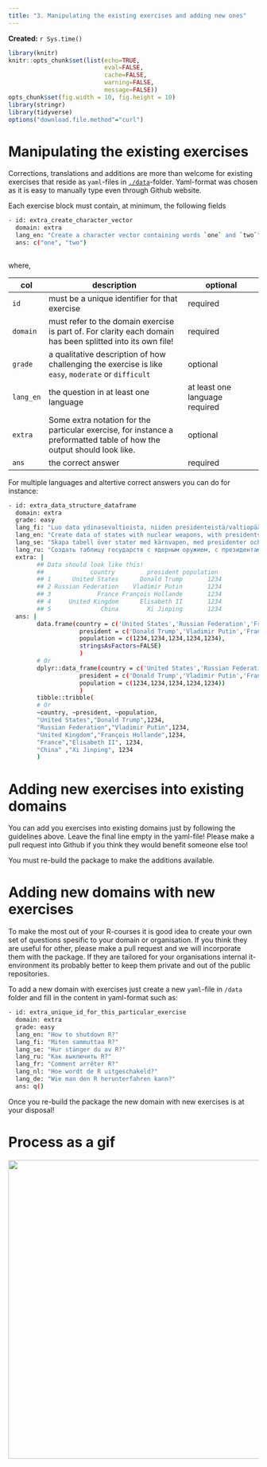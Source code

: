 ```yaml
---
title: "3. Manipulating the existing exercises and adding new ones"
---
```


**Created:** `r Sys.time()`

```r
library(knitr)
knitr::opts_chunk$set(list(echo=TRUE,
                           eval=FALSE,
                           cache=FALSE,
                           warning=FALSE,
                           message=FALSE))
opts_chunk$set(fig.width = 10, fig.height = 10)
library(stringr)
library(tidyverse)
options("download.file.method"="curl")
```


# Manipulating the existing exercises

Corrections, translations and additions are more than welcome for existing exercises that reside as `yaml`-files in [`./data`](https://github.com/rOpenGov/edu/tree/master/data)-folder. Yaml-format was chosen as it is easy to manually type even through Github website.

Each exercise block must contain, at minimum, the following fields

```bash
- id: extra_create_character_vector
  domain: extra
  lang_en: "Create a character vector containing words `one` and `two`"
  ans: c("one", "two")
  
```

where, 

| col | description | optional |
| --- | ----------------------------------  | ------------------  |
| `id` | must be a unique identifier for that exercise | required |
| `domain` | must refer to the domain exercise is part of. For clarity each domain has been splitted into its own file! | required |
| `grade` | a qualitative description of how challenging the exercise is like `easy`, `moderate` or `difficult`  | optional |
| `lang_en` | the question in at least one language | at least one language required | 
| `extra` | Some extra notation for the particular exercise, for instance a preformatted table of how the output should look like. | optional |
| `ans` | the correct answer | required |

For multiple languages and altertive correct answers you can do for instance:

```bash
- id: extra_data_structure_dataframe
  domain: extra
  grade: easy
  lang_fi: "Luo data ydinasevaltioista, niiden presidenteistä/valtiopäämiehistä ja väestömäärästä (ks. https://en.wikipedia.org/wiki/List_of_states_with_nuclear_weapons)"
  lang_en: "Create data of states with nuclear weapons, with presidents/heads of state and population (see https://en.wikipedia.org/wiki/List_of_states_with_nuclear_weapons)"
  lang_se: "Skapa tabell över stater med kärnvapen, med presidenter och befolkning"
  lang_ru: "Создать таблицу государств с ядерным оружием, с президентами и населением"
  extra: |
        ## Data should look like this!
        ##             country         president population
        ## 1      United States      Donald Trump       1234
        ## 2 Russian Federation    Vladimir Putin       1234
        ## 3             France François Hollande       1234
        ## 4     United Kingdom      Elisabeth II       1234
        ## 5              China        Xi Jinping       1234
  ans: |
        data.frame(country = c('United States','Russian Federation','France','United Kingdom','China'),
                    president = c('Donald Trump','Vladimir Putin','François Hollande','Elisabeth II','Xi Jinping'),
                    population = c(1234,1234,1234,1234,1234),
                    stringsAsFactors=FALSE)
                    )
        # Or
        dplyr::data_frame(country = c('United States','Russian Federation','France','United Kingdom','China'),
                    president = c('Donald Trump','Vladimir Putin','François Hollande','Elisabeth II','Xi Jinping'),
                    population = c(1234,1234,1234,1234,1234))
                    )
        tibble::tribble(
        # Or
        ~country, ~president, ~population,
        "United States","Donald Trump",1234,
        "Russian Federation","Vladimir Putin",1234,
        "United Kingdom","François Hollande",1234,
        "France","Elisabeth II", 1234,
        "China" ,"Xi Jinping", 1234
        )
```

# Adding new exercises into existing domains

You can add you exercises into existing domains just by following the guidelines above. Leave the final line empty in the yaml-file! Please make a pull request into Github if you think they would benefit someone else too!

You must re-build the package to make the additions available.


# Adding new domains with new exercises

To make the most out of your R-courses it is good idea to create your own set of questions spesific to your domain or organisation. If you think they are useful for other, please make a pull request and we will incorporate them with the package. If they are tailored for your organisations internal it-environment its probably better to keep them private and out of the public repositories.

To add a new domain with exercises just create a new `yaml`-file in `/data` folder and fill in the content in yaml-format such as:

```bash
- id: extra_unique_id_for_this_particular_exercise
  domain: extra
  grade: easy
  lang_en: "How to shutdown R?"
  lang_fi: "Miten sammuttaa R?"
  lang_se: "Hur stänger du av R?"
  lang_ru: "Как выключить R?"
  lang_fr: "Comment arrêter R?"
  lang_nl: "Hoe wordt de R uitgeschakeld?"
  lang_de: "Wie man den R herunterfahren kann?"
  ans: q()


```

Once you re-build the package the new domain with new exercises is at your disposal!

# Process as a gif

<img src="http://software.markuskainu.fi/ropengov/edu/edu_manipulate.gif" width = 600/>
